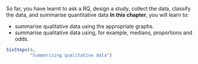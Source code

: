 ::: {.objectivesBox .objectives data-latex="{iconmonstr-target-4-240.png}"}
So far, you have learnt to ask a RQ, design a study, collect the data, classify the data, and summarise quantitative data
**In this chapter**, you will learn to:

* summarise qualitative data using the appropriate graphs.
* summarise qualitative data using, for example, medians, proportions and odds.
:::


```r
SixSteps(4, 
         "Summarising qualitative data")
```
